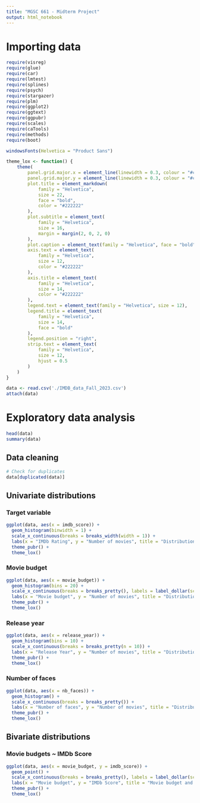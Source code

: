 ```yaml
---
title: "MGSC 661 - Midterm Project"
output: html_notebook
---
```



# Importing data
```r
require(visreg)
require(glue)
require(car)
require(lmtest)
require(splines)
require(psych)
require(stargazer)
require(plm)
require(ggplot2)
require(ggtext)
require(ggpubr)
require(scales)
require(caTools)
require(methods)
require(boot)

windowsFonts(Helvetica = "Product Sans")
```

```r
theme_lox <- function() {
    theme(
        panel.grid.major.x = element_line(linewidth = 0.3, colour = "#cbcbcb"),
        panel.grid.major.y = element_line(linewidth = 0.3, colour = "#cbcbcb"),
        plot.title = element_markdown(
            family = "Helvetica",
            size = 22,
            face = "bold",
            color = "#222222"
        ),
        plot.subtitle = element_text(
            family = "Helvetica",
            size = 16,
            margin = margin(2, 0, 2, 0)
        ),
        plot.caption = element_text(family = "Helvetica", face = "bold"),
        axis.text = element_text(
            family = "Helvetica",
            size = 12,
            color = "#222222"
        ),
        axis.title = element_text(
            family = "Helvetica",
            size = 14,
            color = "#222222"
        ),
        legend.text = element_text(family = "Helvetica", size = 12),
        legend.title = element_text(
            family = "Helvetica",
            size = 14,
            face = "bold"
        ),
        legend.position = "right",
        strip.text = element_text(
            family = "Helvetica",
            size = 12,
            hjust = 0.5
        )
    )
}
```

```r
data <- read.csv('./IMDB_data_Fall_2023.csv')
attach(data)
```

# Exploratory data analysis

```r
head(data)
summary(data)
```


## Data cleaning

```r
# Check for duplicates
data[duplicated(data)]
```
## Univariate distributions

### Target variable
```r
ggplot(data, aes(x = imdb_score)) + 
  geom_histogram(binwidth = 1) +
  scale_x_continuous(breaks = breaks_width(width = 1)) +
  labs(x = "IMDb Rating", y = "Number of movies", title = "Distribution of ratings") +
  theme_pubr() +
  theme_lox()
```
### Movie budget

```r
ggplot(data, aes(x = movie_budget)) + 
  geom_histogram(bins = 20) +
  scale_x_continuous(breaks = breaks_pretty(), labels = label_dollar(scale_cut = cut_short_scale())) +
  labs(x = "Movie budget", y = "Number of movies", title = "Distribution of movie budgets") +
  theme_pubr() +
  theme_lox()
```

### Release year
```r
ggplot(data, aes(x = release_year)) +
  geom_histogram(bins = 10) +
  scale_x_continuous(breaks = breaks_pretty(n = 10)) +
  labs(x = "Release Year", y = "Number of movies", title = "Distribution of release year") +
  theme_pubr() +
  theme_lox()
```
### Number of faces
```r
ggplot(data, aes(x = nb_faces)) + 
  geom_histogram() +
  scale_x_continuous(breaks = breaks_pretty()) +
  labs(x = "Number of faces", y = "Number of movies", title = "Distribution of number of faces in the movie poster") +
  theme_pubr() +
  theme_lox()
```

## Bivariate distributions

### Movie budgets ~ IMDb Score
```r
ggplot(data, aes(x = movie_budget, y = imdb_score)) +
  geom_point() +
  scale_x_continuous(breaks = breaks_pretty(), labels = label_dollar(scale_cut = cut_short_scale())) +
  labs(x = "Movie budget", y = "IMDb Score", title = "Movie budget and IMDb score") +
  theme_pubr() +
  theme_lox()
```

